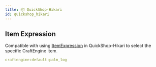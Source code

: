 ```yaml
---
title: 📦 QuickShop-Hikari
id: quickshop_hikari
---
```


## Item Expression

Compatible with using [ItemExpression](https://quickshop-community.github.io/QuickShop-Hikari-Documents/docs/modules/item-expression) in QuickShop-Hikari to select the specific CraftEngine item.

```yaml
craftengine:default:palm_log
```
